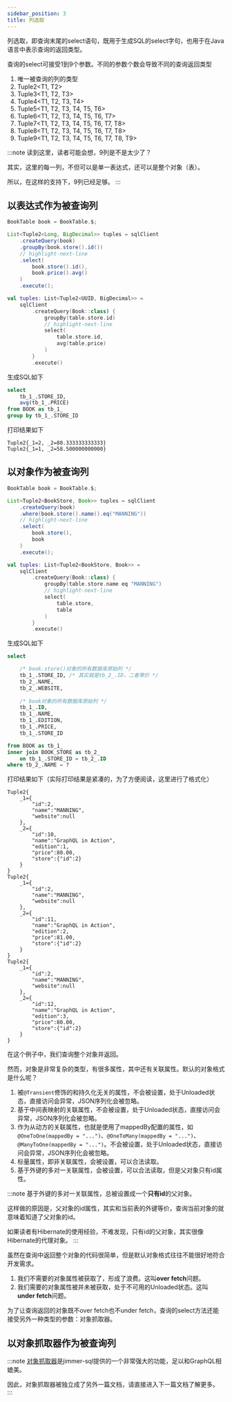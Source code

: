 ```yaml
---
sidebar_position: 3
title: 列选取
---
```



列选取，即查询末尾的select语句，既用于生成SQL的select字句，也用于在Java语言中表示查询的返回类型。

查询的select可接受1到9个参数。不同的参数个数会导致不同的查询返回类型

1. 唯一被查询的列的类型
2. Tuple2&lt;T1, T2&gt;
3. Tuple3&lt;T1, T2, T3&gt;
4. Tuple4&lt;T1, T2, T3, T4&gt;
5. Tuple5&lt;T1, T2, T3, T4, T5, T6&gt;
6. Tuple6&lt;T1, T2, T3, T4, T5, T6, T7&gt;
7. Tuple7&lt;T1, T2, T3, T4, T5, T6, T7, T8&gt;
8. Tuple8&lt;T1, T2, T3, T4, T5, T6, T7, T8&gt;
9. Tuple9&lt;T1, T2, T3, T4, T5, T6, T7, T8, T9&gt;

:::note
读到这里，读者可能会想，9列是不是太少了？

其实，这里的每一列，不但可以是单一表达式，还可以是整个对象（表）。

所以，在这样的支持下，9列已经足够。
:::

## 以表达式作为被查询列

<Tabs groupId="language">
<TabItem value="java" label="Java">

```java
BookTable book = BookTable.$;

List<Tuple2<Long, BigDecimal>> tuples = sqlClient
    .createQuery(book)
    .groupBy(book.store().id())
    // highlight-next-line
    .select(
        book.store().id(),
        book.price().avg()
    )
    .execute();
```

</TabItem>
<TabItem value="kotlin" label="Kotlin">

```kotlin
val tuples: List<Tuple2<UUID, BigDecimal>> = 
    sqlClient
        .createQuery(Book::class) {
            groupBy(table.store.id)
            // highlight-next-line
            select(
                table.store.id,
                avg(table.price)
            )
        }
        .execute()
```

</TabItem>
</Tabs>

生成SQL如下
```sql
select 
    tb_1_.STORE_ID, 
    avg(tb_1_.PRICE) 
from BOOK as tb_1_ 
group by tb_1_.STORE_ID
```

打印结果如下
```
Tuple2{_1=2, _2=80.333333333333}
Tuple2{_1=1, _2=58.500000000000}
```

## 以对象作为被查询列

<Tabs groupId="language">
<TabItem value="java" label="Java">

```java
BookTable book = BookTable.$;

List<Tuple2<BookStore, Book>> tuples = sqlClient
    .createQuery(book)
    .where(book.store().name().eq("MANNING"))
    // highlight-next-line
    .select(
        book.store(),
        book
    )
    .execute();
```

</TabItem>
<TabItem value="kotlin" label="Kotlin">

```kotlin
val tuples: List<Tuple2<BookStore, Book>> = 
    sqlClient
        .createQuery(Book::class) {
            groupBy(table.store.name eq "MANNING")
            // highlight-next-line
            select(
                table.store,
                table
            )
        }
        .execute()
```

</TabItem>
</Tabs>

生成SQL如下
```sql
select

    /* book.store()对象的所有数据库原始列 */
    tb_1_.STORE_ID, /* 其实就是tb_2_.ID，二者等价 */
    tb_2_.NAME, 
    tb_2_.WEBSITE, 
    
    /* book对象的所有数据库原始列 */
    tb_1_.ID, 
    tb_1_.NAME, 
    tb_1_.EDITION, 
    tb_1_.PRICE, 
    tb_1_.STORE_ID

from BOOK as tb_1_ 
inner join BOOK_STORE as tb_2_ 
    on tb_1_.STORE_ID = tb_2_.ID 
where tb_2_.NAME = ?
```

打印结果如下（实际打印结果是紧凑的，为了方便阅读，这里进行了格式化）

```
Tuple2{
    _1={
        "id":2,
        "name":"MANNING",
        "website":null
    }, 
    _2={
        "id":10,
        "name":"GraphQL in Action",
        "edition":1,
        "price":80.00,
        "store":{"id":2}
    }
}
Tuple2{
    _1={
        "id":2,
        "name":"MANNING",
        "website":null
    }, 
    _2={
        "id":11,
        "name":"GraphQL in Action",
        "edition":2,
        "price":81.00,
        "store":{"id":2}
    }
}
Tuple2{
    _1={
        "id":2,
        "name":"MANNING",
        "website":null
    }, 
    _2={
        "id":12,
        "name":"GraphQL in Action",
        "edition":3,
        "price":80.00,
        "store":{"id":2}
    }
}
```

在这个例子中，我们查询整个对象并返回。

然而，对象是非常复杂的类型，有很多属性，其中还有关联属性。默认的对象格式是什么呢？

1. 被`@Transient`修饰的和持久化无关的属性，不会被设置，处于Unloaded状态，直接访问会异常，JSON序列化会被忽略。
2. 基于中间表映射的关联属性，不会被设置，处于Unloaded状态，直接访问会异常，JSON序列化会被忽略。
3. 作为从动方的关联属性，也就是使用了mappedBy配置的属性，如`@OneToOne(mappedBy = "...")`、`@OneToMany(mappedBy = "...")`、`@ManyToOne(mappedBy = "...")`。不会被设置，处于Unloaded状态，直接访问会异常，JSON序列化会被忽略。
4. 标量属性，即非关联属性，会被设置，可以合法读取。
5. 基于外键的多对一关联属性，会被设置，可以合法读取，但是父对象只有id属性。

:::note
基于外键的多对一关联属性，总被设置成一个<b>只有id</b>的父对象。

这样做的原因是，父对象的id属性，其实和当前表的外键等价，查询当前对象的就意味着知道了父对象的id。

如果读者有Hibernate的使用经验，不难发现，只有id的父对象，其实很像Hibernate的代理对象。
:::

虽然在查询中返回整个对象的代码很简单，但是默认对象格式往往不能很好地符合开发需求。

1. 我们不需要的对象属性被获取了，形成了浪费。这叫<b>over fetch</b>问题。
2. 我们需要的对象属性被并未被获取，处于不可用的Unloaded状态。这叫<b>under fetch</b>问题。

为了让查询返回的对象既不over fetch也不under fetch，查询的select方法还能接受另外一种类型的参数：对象抓取器。

## 以对象抓取器作为被查询列

:::note
[对象抓取器](./fetcher)是jimmer-sql提供的一个非常强大的功能，足以和GraphQL相媲美。

因此，对象抓取器被独立成了另外一篇文档，请直接进入下一篇文档了解更多。
:::
